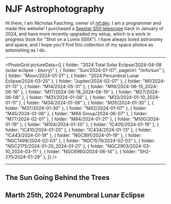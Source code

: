 
# NJF Astrophotography

Hi there, I am Nicholas Fasching, owner of [njf.dev](https://njf.dev). I am a programmer and made this website! I purchased a [Seestar S50 telescope](https://www.seestar.com/) back in January of 2024, and have more recently upgraded my setup, which is a work in progress (look for \"Shot on a Lumix S5IIX\"). I have always loved astronomy and space, and I hope you'll find this collection of my space photos as astonishing as I do.

---

<PhotoGrid
  pictureData={[
    { folder: "2024 Total Solar Eclipse/2024-04-08 (solar eclipse - blurry)" },
    { folder: "Sun/2024-01-07", pageUrl: "/info/sun" },
    { folder: "Moon/2024-01-21" },
    { folder: "2024 Penumbral Lunar Eclipse/2024-03-25" },
    { folder: "Jupiter/2024-02-07" },
    { folder: "M1/2024-01-13" },
    { folder: "M14/2024-05-31" },
    { folder: "M16/2024-06-15_2024-06-16" },
    { folder: "M17/2024-06-18_2024-06-19" },
    { folder: "M27/2024-06-08" },
    { folder: "M31/2024-01-08" },
    { folder: "M33/2024-01-10_2024-01-11" },
    { folder: "M34/2024-01-08" },
    { folder: "M35/2024-01-30" },
    { folder: "M37/2024-01-30" },
    { folder: "M42/2024-01-07" },
    { folder: "M45/2024-01-08" },
    { folder: "M66 Group/2024-06-07" },
    { folder: "M77/2024-02-01" },
    { folder: "M94/2024-01-21" },
    { folder: "M100/2024-01-19" },
    { folder: "M104/2024-01-20" },
    { folder: "IC405/2024-01-19" },
    { folder: "IC410/2024-01-20" },
    { folder: "IC434/2024-01-13" },
    { folder: "IC443/2024-01-19" },
    { folder: "NGC891/2024-01-19" },
    { folder: "NGC1499/2024-02-03" },
    { folder: "NGC1579/2024-02-03" },
    { folder: "NGC2175/2024-01-20_2024-01-21" },
    { folder: "NGC2903/2024-03-10_2024-03-11" },
    { folder: "NGC6960/2024-06-14" },
    { folder: "SH2-275/2024-01-29" },
  ]}
/>

---

## The Sun Going Behind the Trees

<YouTubePlayer videoId="DiSxQ4sPS18" />

## Marth 25th, 2024 Penumbral Lunar Eclipse

<YouTubePlayer videoId="LDZP3F1N-Z8" />
